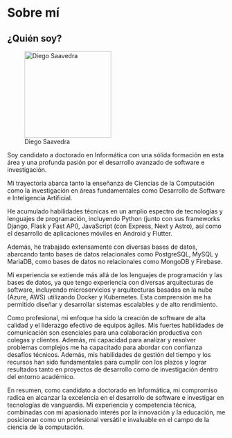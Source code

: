 # Sobre mí

## ¿Quién soy?

::: center
![Diego Saavedra](https://pbs.twimg.com/profile_images/1696737111209025536/sfjSrAGK_400x400.jpg){width="200"}
:::

::: justify
Soy candidato a doctorado en Informática con una sólida formación en esta área y una profunda pasión por el desarrollo avanzado de software e investigación.

Mi trayectoria abarca tanto la enseñanza de Ciencias de la Computación como la investigación en áreas fundamentales como Desarrollo de Software e Inteligencia Artificial.

He acumulado habilidades técnicas en un amplio espectro de tecnologías y lenguajes de programación, incluyendo Python (junto con sus frameworks Django, Flask y Fast API), JavaScript (con Express, Next y Astro), así como el desarrollo de aplicaciones móviles en Android y Flutter.

Además, he trabajado extensamente con diversas bases de datos, abarcando tanto bases de datos relacionales como PostgreSQL, MySQL y MariaDB, como bases de datos no relacionales como MongoDB y Firebase.

Mi experiencia se extiende más allá de los lenguajes de programación y las bases de datos, ya que tengo experiencia con diversas arquitecturas de software, incluyendo microservicios y arquitecturas basadas en la nube (Azure, AWS) utilizando Docker y Kubernetes. Esta comprensión me ha permitido diseñar y desarrollar sistemas escalables y de alto rendimiento.

Como profesional, mi enfoque ha sido la creación de software de alta calidad y el liderazgo efectivo de equipos ágiles. Mis fuertes habilidades de comunicación son esenciales para una colaboración productiva con colegas y clientes. Además, mi capacidad para analizar y resolver problemas complejos me ha capacitado para abordar con confianza desafíos técnicos. Además, mis habilidades de gestión del tiempo y los recursos han sido fundamentales para cumplir con los plazos y lograr resultados tanto en proyectos de desarrollo como de investigación dentro del entorno académico.

En resumen, como candidato a doctorado en Informática, mi compromiso radica en alcanzar la excelencia en el desarrollo de software e investigar en tecnologías de vanguardia. Mi experiencia y competencia técnica, combinadas con mi apasionado interés por la innovación y la educación, me posicionan como un profesional versátil e invaluable en el campo de la ciencia de la computación.
:::